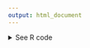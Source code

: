 ```yaml
---
output: html_document
---
```


<details><summary>See R code</summary>

:::{.rcode}
::::{.rcode-header}
R Code: Highest Grossing Tours Sankey Chart
::::
::::{.rcode-container}

To create the Highest Grossing Tours Sankey Chart, we first load the packages that we will need.

```r
#| eval: false
#| echo: true
# To load and clean data
library(tidyverse)

# To visualize the data  
library(ggplot2)
library(scales)
library(glue)
library(ggsankey) # get at https://github.com/davidsjoberg/ggsankey
library(ggtext)
library(colorspace)
library(ggh4x)
```

Borrowing heavily from [Georgios Karamanis'](https://www.linkedin.com/in/georgios-karamanis-a54926153/) [#TidyTuesday post, where he shared an alluvial bump chart made with {ggsankey} with data from UNHCR, the UN Refugee Agency](https://www.linkedin.com/posts/georgios-karamanis-a54926153_tidytuesday-rstats-dataviz-activity-7101468916958322688-7UxN). The heaviest lift came from [{`ggsankey`}, the R Package for making beautiful sankey, alluvial and sankey bump plots in ggplot2](https://github.com/davidsjoberg/ggsankey)

First, we're going to load our data, collected manually from Pollstar reporting over the last 20 years. Artist names need to be cleaned up, and we need to structure our dataset for the Sankey Bump plot.

```r
#| eval: false
#| echo: true
rank_concert_tours <- read_csv("../data/rank_concert_tours.csv") |>
  mutate(
    artist = case_when(
      artist == "Tim McGraw/Faith Hill"  ~ "Tim Mcgraw et. al.",
      artist == "Tim McGraw / Faith Hill"  ~ "Tim Mcgraw et. al.",
      artist == "Kenny Chesney & Tim Mcgraw"  ~ "Tim Mcgraw et. al.",
      artist == "Michael Jackson The Immortal World Tour By Cirque Du Soleil"  ~ "Michael Jackson",
      artist == "Bruce Springsteen & The E Street Band"  ~ "Bruce Springsteen & the E Street Band",
      artist == "Jay-Z / Beyoncé"   ~ "Beyoncé & Jay Z",
      artist == "Beyoncé and Jay Z" ~ "Beyoncé & Jay Z",
      artist == "Billy Joel/Elton John"  ~ "Billy Joel & Elton John"  ,
      artist == "“Summer Sanitarium Tour”/Metallica"  ~ "Metallica",
      artist == "'N Sync"  ~ "Nsync",
      .default = artist
    )
  )

for (YEAR in unique(rank_concert_tours$year)) {
  # print(as.character(YEAR))
  
  year_tbl <- rank_concert_tours |>
    filter(year == YEAR)
  
  add_tbl <- tibble(
    year = YEAR,
    artist = (rank_concert_tours$artist |> unique())[!(rank_concert_tours$artist |> unique() %in% year_tbl$artist)],
    gross = 1
  )
  
  add_tbl$rank <- 11:(nrow(add_tbl) + 10)
  
  year_tbl <- year_tbl |>
    bind_rows(add_tbl)
  
  rank_concert_tours <- year_tbl |>
    bind_rows(rank_concert_tours |>
                filter(year != YEAR))
  
}

rank_concert_tours <- tibble(rank_concert_tours) |>
  arrange(year, rank)

# Set artist as factor, set levels
# This helps the visualization

# artist we want in front
artist_levels <- c(
  "Taylor Swift",
  "Ed Sheeran",
  "The Rolling Stones",
  "Bruce Springsteen & the E Street Band",
  "U2",
  "Elton John",
  "Bad Bunny"
)

artist_levels = c(artist_levels,
                  
                  # everyone else, sorted alphabeically.
                  (rank_concert_tours$artist |> unique())[!(rank_concert_tours$artist |> unique() %in% artist_levels)] |> sort())

rank_concert_tours$artist <- factor(x = rank_concert_tours$artist,
                                    levels = artist_levels)
```

Now, let's use {ggplot} and {ggsankey} to build this plot.

The placement of many of the annotations is optimized for the square image output.

```r
#| eval: false
#| echo: true

# Update with taylor swift colors, https://www.color-hex.com/color-palette/1029201
#b9d2b5	(185,210,181)
ts_pal <- tribble(
  ~ artist,
  ~ hex_color,
  "Taylor Swift",
  "#823549",
  "Ed Sheeran",
  "#f4cb8d",
  "The Rolling Stones",
  "#1EB3B3",
  "Bruce Springsteen & the E Street Band",
  "#0041CC",
  "U2",
  "#76ad6d",
  "Elton John",
  "#cc86cf",
  "Bad Bunny",
  "#6bddfa"
)
# Old colors
# ts_pal <- tribble(
#   ~artist,                                  ~hex_color,
#   "Bad Bunny",                              "#1EB3B3",
#   "Bruce Springsteen & the E Street Band",  "#0041CC",
#   "Ed Sheeran",                             "#e17d17",
#   "Elton John",                             "#A713CC",
#   "Taylor Swift",                           "#CE1126",
#   "The Rolling Stones",                     "#877DB8",
#   "U2",                                     "#38C754"
# )
# ts_pal <- c("#1EB3B3","#0041CC","#e17d17","#A713CC","#CE1126","#877DB8","#38C754")

# set text and position of major artist and tour annotation.
annot <- tribble(
  ~ artist,
  ~ x,
  ~ y,
  ~ total,
  ~ note,
  ~ size,
  "The Rolling Stones",
  2003.5,
  1100,
  1216000000,
  "between 2013-2023",
  4.9,
  "Bruce Springsteen & the E Street Band",
  2010,
  1550,
  268300000,
  "in 2016",
  4.9,
  "U2",
  2013,
  1850,
  316000000,
  "in 2017",
  4.9,
  "Ed Sheeran",
  2017,
  2200,
  768200000,
  "between 2017-2019",
  5,
  "Elton John",
  2018.5,
  2500,
  334400000,
  "in 2022",
  4.8,
  "Bad Bunny",
  2018.5,
  2700,
  373500000,
  "in 2022",
  4.8,
  "Taylor Swift",
  2018.6,
  3000,
  2400000000,
  "Projected",
  5.5
) |>
  rowwise() |>
  mutate(label = glue("**{artist}**<br>{scales::dollar(total)} {note}"))

annot$artist <- factor(x = annot$artist,
                       levels = artist_levels)

f1 <- "Lato"
f2 <- "Abril Fatface"

# Borrowing (stealling liberally) from Georgios Karamanis:
# exporting manually:
p <- rank_concert_tours |>
  mutate(
    fill = artist,
    fill = ifelse(artist %in% annot$artist, artist, NA),
    fill = as.factor(fill)
  ) |>
  ggplot() +
  # create Sankey bump plot
  geom_sankey_bump(
    aes(
      x = year,
      node = artist,
      fill = fill,
      value = gross,
      color = after_scale(colorspace::lighten(fill, 0.4))
    ),
    linewidth = 0.3,
    type = "alluvial",
    space = 0,
    alpha = 0.9
  ) +
  # Labels for top artists
  ggtext::geom_richtext(
    data = annot,
    aes(
      x = x,
      y = y,
      label = label,
      color = artist,
      size = size
    ),
    vjust = 0,
    family = f1,
    fill = NA,
    label.color = NA
  ) +
  # More labels
  annotate(
    "text",
    x = 2023.2,
    y = 900,
    label = "Mid-Year\nTotal\nfor Other\nArtists",
    family = f1,
    hjust = 0,
    vjust = 1,
    color = "grey30"
  ) +
  # Title and subtitle
  annotate(
    "text",
    x = 2000,
    y = 3500,
    label = str_wrap("How does Taylor Swift's Eras Tour Compare to Others?", indent = 0),
    size = 8,
    family = f2,
    fontface = "bold",
    hjust = 0,
    color = "#181716"
  ) +
  annotate(
    "text",
    x = 2000,
    y = 3370,
    label = str_wrap(
      "This plot shows rankings and revenue from each year's top ten international music tours between 2000 and 2023. Other top tours & artists are highlighted. ",
      50
    ),
    size = 5.5,
    family = f1,
    hjust = 0,
    vjust = 1,
    color = "#393433",
    lineheight = .9
  ) +
  
  # Scales, coord, theme
  scale_x_continuous(
    breaks = seq(2002, 2022, 2),
    minor_breaks = NULL,
    guide = "axis_minor"
  ) +
  scale_y_continuous(
    labels = unit_format(
      prefix = "$",
      unit = "Billion",
      scale = 1e-3
    ),
    limits = c(0, 3600),
    breaks = c(1000, 2000),
    minor_breaks = NULL
  ) +
  scale_fill_manual(values = ts_pal$hex_color, na.value = "grey80") +
  scale_color_manual(values = ts_pal$hex_color, na.value = "grey80") +
  scale_size_continuous(range = c(4, 6)) +
  coord_cartesian(clip = "off", expand = FALSE) +
  labs(caption = "Source: Pollstar. Projection by CNN & QuestionPro") +
  theme_minimal(base_family = f1) +
  theme(
    legend.position = "none",
    plot.background = element_rect(fill = "#FFFFFE", color = NA),
    axis.title = element_blank(),
    axis.text = element_text(
      size = 12,
      margin = margin(5, 0, 0, 0),
      family = f1,
      color = "#393433"
    ),
    # axis.ticks.x = element_line(color = "grey70"),
    # ggh4x.axis.ticks.length.minor = rel(1),
    plot.margin = margin(20, 75, 30, 35),
    plot.caption = element_text(margin = margin(10, 0, 0, 0))
  )

# p

ggsave(
  filename = "../images/tswift-v-others-sankey-sqr.png",
  plot = p,
  device = png,
  path = NULL,
  scale = 1,
  width = 10,
  height = 10,
  units = "in",
  dpi = 300,
  limitsize = TRUE,
  bg = NULL
)
```

Rectangle Version, for blog post.

```r
#| eval: false
#| echo: true
#| dpi: 300
#| fig.show: hide
#| fig.path: "../images/"
#| label: tswift-v-others-sankey-rect


ts_pal_fill <- tribble(
  ~ artist,
  ~ hex_color,
  "Taylor Swift",
  "#823549",
  "Ed Sheeran",
  "#f4cb8d",
  "The Rolling Stones",
  "#1EB3B3",
  "Bruce Springsteen & the E Street Band",
  "#0041CC",
  "U2",
  "#76ad6d",
  "Elton John",
  "#cc86cf",
  "Bad Bunny",
  "#6bddfa"
)

# Set color for annotation
ts_pal_annotcolor <- tribble(
  ~ artist,
  ~ hex_color,
  "Bad Bunny",
  "#6bddfa",
  "Bruce Springsteen & the E Street Band",
  "#0041CC",
  "Ed Sheeran",
  "#f4cb8d",
  "Elton John",
  "#cc86cf",
  "Taylor Swift",
  "#823549",
  "The Rolling Stones",
  "#1EB3B3",
  "U2",
  "#76ad6d"
)
# set text and position of major artist and tour annotation.
annot <- tribble(
  ~ artist,
  ~ x,
  ~ y,
  ~ total,
  ~ note,
  ~ size,
  "The Rolling Stones",
  2004.5,
  1100,
  1216000000,
  "between 2013-2023",
  5,
  "Bruce Springsteen & the E Street Band",
  2010,
  1550,
  268300000,
  "in 2016",
  4.9,
  "U2",
  2013,
  1900,
  316000000,
  "in 2017",
  4.9,
  "Ed Sheeran",
  2013.5,
  2200,
  768200000,
  "between 2017-2019",
  5.1,
  "Elton John",
  2019,
  2250,
  334400000,
  "in 2022",
  4.8,
  "Bad Bunny",
  2020,
  2600,
  373500000,
  "in 2022",
  4.8,
  "Taylor Swift",
  2019.5,
  3150,
  2400000000,
  "Projected",
  5.5
) |> rowwise() |>
  mutate(label = glue("**{artist}**<br>{scales::dollar(total)} {note}"))

annot_segments <- tribble(
  ~ y,
  ~ yend,
  ~ x,
  ~ xend,
  ~ colour,
  1100,
  850,
  2004.5,
  2005,
  "The Rolling Stones",
  1680,
  1500,
  2013,
  2015.7,
  "Bruce Springsteen & the E Street Band",
  2250,
  2100,
  2016.8,
  2018,
  "Ed Sheeran",
  1950,
  1800,
  2015,
  2016.7,
  "U2",
  2280,
  1700,
  2019.7,
  2021.7,
  "Elton John",
  2630,
  2200,
  2020.5,
  2021.9,
  "Bad Bunny",
  3180,
  2900,
  2019.5,
  2022.8,
  "Taylor Swift",
)

annot$artist <- factor(x = annot$artist,
                       levels = artist_levels)

f1 <- "Lato"
f2 <- "Abril Fatface"

# exporting manually:
p2 <- rank_concert_tours |>
  mutate(
    fill = artist,
    fill = ifelse(artist %in% annot$artist, artist, NA),
    fill = as.factor(fill)
  ) |>
  ggplot() +
  # create Sankey bump plot
  geom_sankey_bump(
    aes(
      x = year,
      node = artist,
      fill = fill,
      value = gross,
      color = after_scale(colorspace::lighten(fill, 0.4))
    ),
    linewidth = 0.3,
    type = "alluvial",
    space = 0,
    alpha = 0.9
  ) +
  # Labels for top artists
  ggtext::geom_richtext(
    data = annot,
    aes(
      x = x,
      y = y,
      label = label,
      color = artist,
      size = size
    ),
    vjust = 0,
    family = f1,
    fill = NA,
    label.color = NA
  ) +
  geom_segment(
    data = annot_segments,
    aes(
      x = x,
      xend = xend,
      y =  y,
      yend =  yend,
      colour = colour
    ),
    size = 1,
    alpha = 0.9
  ) +
  
  # More labels
  annotate(
    "text",
    x = 2023.2,
    y = 900,
    label = "Mid-Year\nTotal\nfor Other\nArtists",
    family = f1,
    hjust = 0,
    vjust = 1,
    color = "grey30"
  ) +
  # Title and subtitle
  annotate(
    "text",
    x = 2000,
    y = 3500,
    label = str_wrap("How does Taylor Swift's Eras Tour Compare to Others?", indent = 0),
    size = 8,
    family = f2,
    fontface = "bold",
    hjust = 0,
    color = "#181716"
  ) +
  annotate(
    "text",
    x = 2000,
    y = 3370,
    label = paste0(
      str_wrap(
        "This plot shows rankings and revenue from each year's top ten international music tours between 2000 and 2023.",
        60
      ),
      "\n",
      "Other top tours & artists are highlighted."
    ),
    size = 5.5,
    family = f1,
    hjust = 0,
    vjust = 1,
    color = "#393433",
    lineheight = .9
  ) +
  
  
  # Scales, coord, theme
  scale_x_continuous(
    breaks = seq(2002, 2022, 2),
    minor_breaks = NULL,
    guide = "axis_minor"
  ) +
  scale_y_continuous(
    labels = unit_format(
      prefix = "$",
      unit = "Billion",
      scale = 1e-3
    ),
    limits = c(0, 3600),
    breaks = c(1000, 2000),
    minor_breaks = NULL
  ) +
  scale_fill_manual(
    values = c(
      "7" = "#6bddfa",
      "4" = "#0041CC",
      "2" = "#f4cb8d",
      "6" = "#cc86cf",
      "1" = "#823549",
      "3" = "#1EB3B3",
      "5" = "#76ad6d"
    ),
    na.value = "grey80"
  ) +
  scale_color_manual(
    values = c(
      "Bad Bunny" = "#6bddfa",
      "Bruce Springsteen & the E Street Band" = "#0041CC",
      "Ed Sheeran" = "#f4cb8d",
      "Elton John" = "#cc86cf",
      "Taylor Swift" = "#823549",
      "The Rolling Stones" = "#1EB3B3",
      "U2" = "#76ad6d"
    ),
    na.value = "grey80"
  ) +
  scale_size_continuous(range = c(4, 6)) +
  coord_cartesian(clip = "off", expand = FALSE) +
  labs(caption = "Source: Pollstar. Projection by CNN & QuestionPro") +
  theme_minimal(base_family = f1) +
  theme(
    legend.position = "none",
    plot.background = element_rect(fill = "#FFFFFE", color = NA),
    axis.title = element_blank(),
    axis.text = element_text(
      size = 12,
      margin = margin(5, 0, 0, 0),
      family = f1,
      color = "#393433"
    ),
    # axis.ticks.x = element_line(color = "grey70"),
    # ggh4x.axis.ticks.length.minor = rel(1),
    plot.margin = margin(20, 75, 30, 35),
    plot.caption = element_text(margin = margin(10, 0, 0, 0))
  )

# p2


ggsave(
  filename = "../images/tswift-v-others-sankey-rect.jpg",
  plot = p2,
  device = jpeg,
  path = NULL,
  scale = 1,
  width = 14,
  height = 8,
  units = "in",
  dpi = 300,
  limitsize = TRUE,
  bg = NULL
)
```

::::
:::

</details>